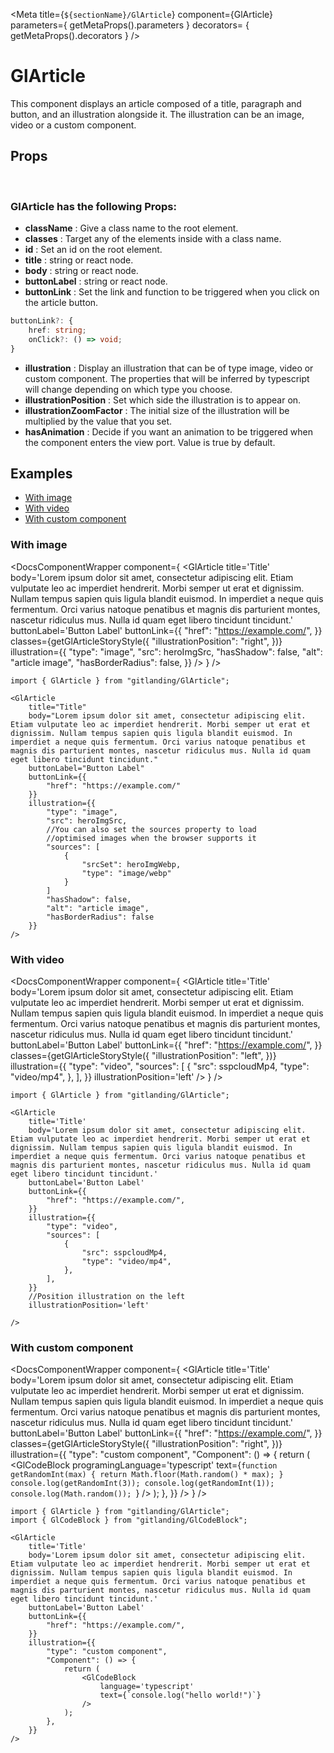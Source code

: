 

<Meta
    title={`${sectionName}/GlArticle`}
    component={GlArticle}
    parameters={
        getMetaProps().parameters
    }
    decorators= {
        getMetaProps().decorators
    }
/>

# GlArticle

This component displays an article composed of a title, paragraph
and button, and an illustration alongside it. The illustration
can be an image, video or a custom component.

## Props

<br />

### GlArticle has the following Props:

-   **className** : Give a class name to the root element.
-   **classes** : Target any of the elements inside with a class name.
-   **id** : Set an id on the root element.
-   **title** : string or react node.
-   **body** : string or react node.
-   **buttonLabel** : string or react node.
-   **buttonLink** : Set the link and function to be triggered when
    you click on the article button. <br />

```typescript
buttonLink?: {
    href: string;
    onClick?: () => void;
}
```

-   **illustration** : Display an illustration that can be of type image,
    video or custom component. The properties that will be inferred by
    typescript will change depending on which type you choose.
-   **illustrationPosition** : Set which side the illustration
    is to appear on.
-   **illustrationZoomFactor** : The initial size of the illustration
    will be multiplied by the value that you set.
-   **hasAnimation** : Decide if you want an animation to be triggered
    when the component enters the view port. Value is true by default.

## Examples

-   [With image](#with-image)
-   [With video](#with-video)
-   [With custom component](#with-custom-component)

### With image <a id="with-image"></a>

<DocsComponentWrapper 
    component={
        <GlArticle
            title='Title'
            body='Lorem ipsum dolor sit amet, consectetur adipiscing elit. Etiam vulputate leo ac imperdiet hendrerit. Morbi semper ut erat et dignissim. Nullam tempus sapien quis ligula blandit euismod. In imperdiet a neque quis fermentum. Orci varius natoque penatibus et magnis dis parturient montes, nascetur ridiculus mus. Nulla id quam eget libero tincidunt tincidunt.'
            buttonLabel='Button Label'
            buttonLink={{
                "href": "https://example.com/",
            }}
            classes={getGlArticleStoryStyle({
                "illustrationPosition": "right",
            })}
            illustration={{
                "type": "image",
                "src": heroImgSrc,
                "hasShadow": false,
                "alt": "article image",
                "hasBorderRadius": false,
            }}
        />
    }
/>

```tsx
import { GlArticle } from "gitlanding/GlArticle";

<GlArticle
    title="Title"
    body="Lorem ipsum dolor sit amet, consectetur adipiscing elit. Etiam vulputate leo ac imperdiet hendrerit. Morbi semper ut erat et dignissim. Nullam tempus sapien quis ligula blandit euismod. In imperdiet a neque quis fermentum. Orci varius natoque penatibus et magnis dis parturient montes, nascetur ridiculus mus. Nulla id quam eget libero tincidunt tincidunt."
    buttonLabel="Button Label"
    buttonLink={{
        "href": "https://example.com/"
    }}
    illustration={{
        "type": "image",
        "src": heroImgSrc,
        //You can also set the sources property to load
        //optimised images when the browser supports it
        "sources": [
            {
                "srcSet": heroImgWebp,
                "type": "image/webp"
            }
        ]
        "hasShadow": false,
        "alt": "article image",
        "hasBorderRadius": false
    }}
/>
```
### With video <a id="with-video"></a>

<DocsComponentWrapper 
    component={
        <GlArticle
            title='Title'
            body='Lorem ipsum dolor sit amet, consectetur adipiscing elit. Etiam vulputate leo ac imperdiet hendrerit. Morbi semper ut erat et dignissim. Nullam tempus sapien quis ligula blandit euismod. In imperdiet a neque quis fermentum. Orci varius natoque penatibus et magnis dis parturient montes, nascetur ridiculus mus. Nulla id quam eget libero tincidunt tincidunt.'
            buttonLabel='Button Label'
            buttonLink={{
                "href": "https://example.com/",
            }}
            classes={getGlArticleStoryStyle({
                "illustrationPosition": "left",
            })}
            illustration={{
                "type": "video",
                "sources": [
                    {
                        "src": sspcloudMp4,
                        "type": "video/mp4",
                    },
                ],
            }}
            illustrationPosition='left'
        />
    }
/>

```tsx
import { GlArticle } from "gitlanding/GlArticle";

<GlArticle
    title='Title'
    body='Lorem ipsum dolor sit amet, consectetur adipiscing elit. Etiam vulputate leo ac imperdiet hendrerit. Morbi semper ut erat et dignissim. Nullam tempus sapien quis ligula blandit euismod. In imperdiet a neque quis fermentum. Orci varius natoque penatibus et magnis dis parturient montes, nascetur ridiculus mus. Nulla id quam eget libero tincidunt tincidunt.'
    buttonLabel='Button Label'
    buttonLink={{
        "href": "https://example.com/",
    }}
    illustration={{
        "type": "video",
        "sources": [
            {
                "src": sspcloudMp4,
                "type": "video/mp4",
            },
        ],
    }}
    //Position illustration on the left
    illustrationPosition='left'

/>

````

### With custom component <a id="with-custom-component"></a>

<DocsComponentWrapper 
    component={
        <GlArticle
            title='Title'
            body='Lorem ipsum dolor sit amet, consectetur adipiscing elit. Etiam vulputate leo ac imperdiet hendrerit. Morbi semper ut erat et dignissim. Nullam tempus sapien quis ligula blandit euismod. In imperdiet a neque quis fermentum. Orci varius natoque penatibus et magnis dis parturient montes, nascetur ridiculus mus. Nulla id quam eget libero tincidunt tincidunt.'
            buttonLabel='Button Label'
            buttonLink={{
                "href": "https://example.com/",
            }}
            classes={getGlArticleStoryStyle({
                "illustrationPosition": "right",
            })}
            illustration={{
                "type": "custom component",
                "Component": () => {
                    return (
                        <GlCodeBlock
                            programingLanguage='typescript'
                            text={`function getRandomInt(max) {
	return Math.floor(Math.random() * max);
}
console.log(getRandomInt(3));
console.log(getRandomInt(1));
console.log(Math.random());
		`}
                        />
                    );
                },
            }}
        />
    }
/>

```tsx
import { GlArticle } from "gitlanding/GlArticle";
import { GlCodeBlock } from "gitlanding/GlCodeBlock";

<GlArticle
    title='Title'
    body='Lorem ipsum dolor sit amet, consectetur adipiscing elit. Etiam vulputate leo ac imperdiet hendrerit. Morbi semper ut erat et dignissim. Nullam tempus sapien quis ligula blandit euismod. In imperdiet a neque quis fermentum. Orci varius natoque penatibus et magnis dis parturient montes, nascetur ridiculus mus. Nulla id quam eget libero tincidunt tincidunt.'
    buttonLabel='Button Label'
    buttonLink={{
        "href": "https://example.com/",
    }}
    illustration={{
        "type": "custom component",
        "Component": () => {
            return (
                <GlCodeBlock
                    language='typescript'
                    text={`console.log("hello world!")`}
                />
            );
        },
    }}
/>
````
